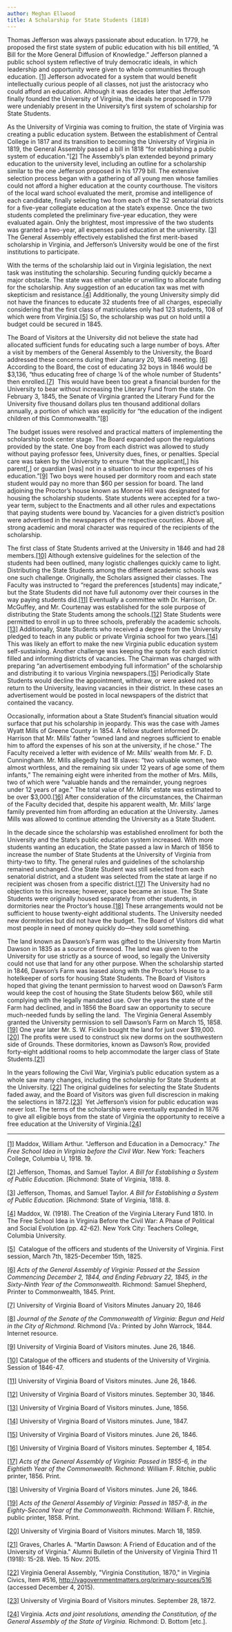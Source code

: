 ```yaml
---
author: Meghan Ellwood
title: A Scholarship for State Students (1818)
---
```

Thomas Jefferson was always passionate about education. In 1779, he proposed the first state system of public education with his bill entitled, “A Bill for the More General Diffusion of Knowledge.” Jefferson planned a public school system reflective of truly democratic ideals, in which leadership and opportunity were given to whole communities through education. [\[1\]](#_edn1) Jefferson advocated for a system that would benefit intellectually curious people of all classes, not just the aristocracy who could afford an education. Although it was decades later that Jefferson finally founded the University of Virginia, the ideals he proposed in 1779 were undeniably present in the University’s first system of scholarship for State Students.

As the University of Virginia was coming to fruition, the state of Virginia was creating a public education system. Between the establishment of Central College in 1817 and its transition to becoming the University of Virginia in 1819, the General Assembly passed a bill in 1818 “for establishing a public system of education.”[\[2\]](#_edn2) The Assembly’s plan extended beyond primary education to the university level, including an outline for a scholarship similar to the one Jefferson proposed in his 1779 bill. The extensive selection process began with a gathering of all young men whose families could not afford a higher education at the county courthouse. The visitors of the local ward school evaluated the merit, promise and intelligence of each candidate, finally selecting two from each of the 32 senatorial districts for a five-year collegiate education at the state’s expense. Once the two students completed the preliminary five-year education, they were evaluated again. Only the brightest, most impressive of the two students was granted a two-year, all expenses paid education at the university. [\[3\]](#_edn3) The General Assembly effectively established the first merit-based scholarship in Virginia, and Jefferson’s University would be one of the first institutions to participate.

With the terms of the scholarship laid out in Virginia legislation, the next task was instituting the scholarship. Securing funding quickly became a major obstacle. The state was either unable or unwilling to allocate funding for the scholarship. Any suggestion of an education tax was met with skepticism and resistance.[\[4\]](#_edn4) Additionally, the young University simply did not have the finances to educate 32 students free of all charges, especially considering that the first class of matriculates only had 123 students, 108 of which were from Virginia.[\[5\]](#_edn5) So, the scholarship was put on hold until a budget could be secured in 1845.

The Board of Visitors at the University did not believe the state had allocated sufficient funds for educating such a large number of boys. After a visit by members of the General Assembly to the University, the Board addressed these concerns during their Janurary 20, 1846 meeting. [\[6\]](#_edn6) According to the Board, the cost of educating 32 boys in 1846 would be $3,136, “thus educating free of charge ¼ of the whole number of Students” then enrolled.[\[7\]](#_edn7)  This would have been too great a financial burden for the University to bear without increasing the Literary Fund from the state. On February 3, 1845, the Senate of Virginia granted the Literary Fund for the University five thousand dollars plus ten thousand additional dollars annually, a portion of which was explicitly for “the education of the indigent children of this Commonwealth.”[\[8\]](#_edn8)

The budget issues were resolved and practical matters of implementing the scholarship took center stage. The Board expanded upon the regulations provided by the state. One boy from each district was allowed to study without paying professor fees, University dues, fines, or penalties. Special care was taken by the University to ensure “that the applicant\[,\] his parent\[,\] or guardian \[was\] not in a situation to incur the expenses of his education.”[\[9\]](#_edn9) Two boys were housed per dormitory room and each state student would pay no more than $60 per session for board. The land adjoining the Proctor’s house known as Monroe Hill was designated for housing the scholarship students. State students were accepted for a two-year term, subject to the Enactments and all other rules and expectations that paying students were bound by. Vacancies for a given district’s position were advertised in the newspapers of the respective counties. Above all, strong academic and moral character was required of the recipients of the scholarship.

The first class of State Students arrived at the University in 1846 and had 28 members.[\[10\]](#_edn10) Although extensive guidelines for the selection of the students had been outlined, many logistic challenges quickly came to light. Distributing the State Students among the different academic schools was one such challenge. Originally, the Scholars assigned their classes. The Faculty was instructed to “regard the preferences \[students\] may indicate,” but the State Students did not have full autonomy over their courses in the way paying students did.[\[11\]](#_edn11) Eventually a committee with Dr. Harrison, Dr. McGuffey, and Mr. Courtenay was established for the sole purpose of distributing the State Students among the schools.[\[12\]](#_edn12) State Students were permitted to enroll in up to three schools, preferably the academic schools.[\[13\]](#_edn13) Additionally, State Students who received a degree from the University pledged to teach in any public or private Virginia school for two years.[\[14\]](#_edn14) This was likely an effort to make the new Virginia public education system self-sustaining. Another challenge was keeping the spots for each district filled and informing districts of vacancies. The Chairman was charged with preparing “an advertisement embodying full information” of the scholarship and distributing it to various Virginia newspapers.[\[15\]](#_edn15) Periodically State Students would decline the appointment, withdraw, or were asked not to return to the University, leaving vacancies in their district. In these cases an advertisement would be posted in local newspapers of the district that contained the vacancy.

Occasionally, information about a State Student’s financial situation would surface that put his scholarship in jeopardy. This was the case with James Wyatt Mills of Greene County in 1854. A fellow student informed Dr. Harrison that Mr. Mills’ father “owned land and negroes sufficient to enable him to afford the expenses of his son at the university, if he chose.” The Faculty received a letter with evidence of Mr. Mills’ wealth from Mr. F. D. Cunningham. Mr. Mills allegedly had 18 slaves: “two valuable women, two almost worthless, and the remaining six under 12 years of age some of them infants,” The remaining eight were inherited from the mother of Mrs. Mills, two of which were “valuable hands and the remainder, young negroes under 12 years of age." The total value of Mr. Mills’ estate was estimated to be over $3,000.[\[16\]](#_edn16) After consideration of the circumstances, the Chairman of the Faculty decided that, despite his apparent wealth, Mr. Mills’ large family prevented him from affording an education at the University. James Mills was allowed to continue attending the University as a State Student.

In the decade since the scholarship was established enrollment for both the University and the State’s public education system increased. With more students wanting an education, the State passed a law in March of 1856 to increase the number of State Students at the University of Virginia from thirty-two to fifty. The general rules and guidelines of the scholarship remained unchanged. One State Student was still selected from each senatorial district, and a student was selected from the state at large if no recipient was chosen from a specific district.[\[17\]](#_edn17) The University had no objection to this increase; however, space became an issue. The State Students were originally housed separately from other students, in dormitories near the Proctor’s house.[\[18\]](#_edn18) These arrangements would not be sufficient to house twenty-eight additional students. The University needed new dormitories but did not have the budget. The Board of Visitors did what most people in need of money quickly do—they sold something.

The land known as Dawson’s Farm was gifted to the University from Martin Dawson in 1835 as a source of firewood. The land was given to the University for use strictly as a source of wood, so legally the University could not use that land for any other purpose. When the scholarship started in 1846, Dawson’s Farm was leased along with the Proctor’s House to a hotelkeeper of sorts for housing State Students. The Board of Visitors hoped that giving the tenant permission to harvest wood on Dawson’s Farm would keep the cost of housing the State Students below $60, while still complying with the legally mandated use. Over the years the state of the Farm had declined, and in 1856 the Board saw an opportunity to secure much-needed funds by selling the land.  The Virginia General Assembly granted the University permission to sell Dawson’s Farm on March 15, 1858.[\[19\]](#_edn19) One year later Mr. S. W. Ficklin bought the land for just over $19,000.[\[20\]](#_edn20) The profits were used to construct six new dorms on the southwestern side of Grounds. These dormitories, known as Dawson’s Row, provided forty-eight additional rooms to help accommodate the larger class of State Students.[\[21\]](#_edn21)

In the years following the Civil War, Virginia’s public education system as a whole saw many changes, including the scholarship for State Students at the University. [\[22\]](#_edn22) The original guidelines for selecting the State Students faded away, and the Board of Visitors was given full discrescion in making the selections in 1872.[\[23\]](#_edn23)  Yet Jefferson’s vision for public education was never lost. The terms of the scholarship were eventually expanded in 1876 to give all eligible boys from the state of Virginia the opportunity to receive a free education at the University of Virginia.[\[24\]](#_edn24)

  

* * *

[\[1\]](#_ednref1) Maddox, William Arthur. "Jefferson and Education in a Democracy." _The Free School Idea in Virginia before the Civil War_. New York: Teachers College, Columbia U, 1918. 19.

[\[2\]](#_ednref2) Jefferson, Thomas, and Samuel Taylor. _A Bill for Establishing a System of Public Education._ \[Richmond: State of Virginia, 1818. 8. 

[\[3\]](#_ednref3) Jefferson, Thomas, and Samuel Taylor. _A Bill for Establishing a System of Public Education._ \[Richmond: State of Virginia, 1818. 8. 

[\[4\]](#_ednref4) Maddox, W. (1918). The Creation of the Virginia Literary Fund 1810. In The Free School Idea in Virginia Before the Civil War: A Phase of Political and Social Evolution (pp. 42-62). New York City: Teachers College, Columbia University.

[\[5\]](#_ednref5)  Catalogue of the officers and students of the University of Virginia. First session, March 7th, 1825-December 15th, 1825.

[\[6\]](#_ednref6) _Acts of the General Assembly of Virginia: Passed at the Session Commencing December 2, 1844, and Ending February 22, 1845, in the Sixty-Ninth Year of the Commonwealth_. Richmond: Samuel Shepherd, Printer to Commonwealth, 1845. Print.

[\[7\]](#_ednref7) University of Virginia Board of Visitors Minutes January 20, 1846

[\[8\]](#_ednref8) _Journal of the Senate of the Commonwealth of Virginia: Begun and Held in the City of Richmond_. Richmond \[Va.: Printed by John Warrock, 1844. Internet resource.

[\[9\]](#_ednref9) University of Virginia Board of Visitors minutes. June 26, 1846.

[\[10\]](#_ednref10) Catalogue of the officers and students of the University of Virginia. Session of 1846-47.

[\[11\]](#_ednref11) University of Virginia Board of Visitors minutes. June 26, 1846.

[\[12\]](#_ednref12) University of Virginia Board of Visitors minutes. September 30, 1846.

[\[13\]](#_ednref13) University of Virginia Board of Visitors minutes. June, 1856.

[\[14\]](#_ednref14) University of Virginia Board of Visitors minutes. June, 1847.

[\[15\]](#_ednref15) University of Virginia Board of Visitors minutes. June 26, 1846.

[\[16\]](#_ednref16) University of Virginia Board of Visitors minutes. September 4, 1854.

[\[17\]](#_ednref17) _Acts of the General Assembly of Virginia: Passed in 1855-6, in the Eightieth Year of the Commonwealth_. Richmond: William F. Ritchie, public printer, 1856. Print.

[\[18\]](#_ednref18) University of Virginia Board of Visitors minutes. June 26, 1846.

[\[19\]](#_ednref19) _Acts of the General Assembly of Virginia: Passed in 1857-8, in the Eighty-Second Year of the Commonwealth_. Richmond: William F. Ritchie, public printer, 1858. Print.

[\[20\]](#_ednref20) University of Virginia Board of Visitors minutes. March 18, 1859.

[\[21\]](#_ednref21) Graves, Charles A. "Martin Dawson: A Friend of Education and of the University of Virginia." Alumni Bulletin of the University of Virginia Third 11 (1918): 15-28. Web. 15 Nov. 2015.

[\[22\]](#_ednref22) Virginia General Assembly, "Virginia Constitution, 1870," in Virginia Civics, Item #516, http://vagovernmentmatters.org/primary-sources/516 (accessed December 4, 2015).

[\[23\]](#_ednref23) University of Virginia Board of Visitors minutes. September 28, 1872.

[\[24\]](#_ednref24) Virginia. _Acts and joint resolutions, amending the Constitution, of the General Assembly of the State of Virginia._ Richmond: D. Bottom \[etc.\].